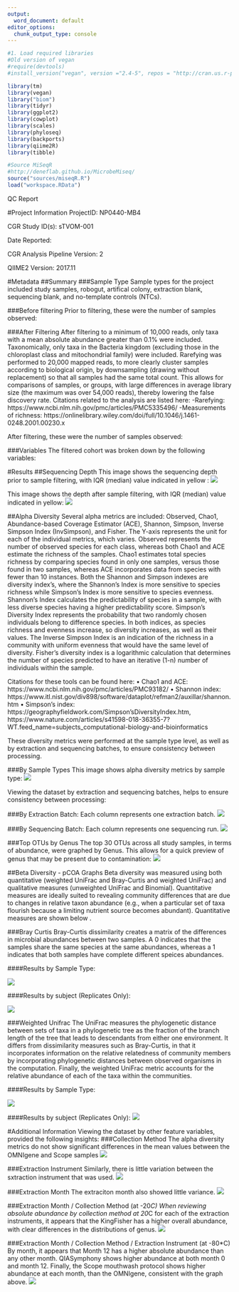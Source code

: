 ```yaml
---
output:
  word_document: default
editor_options: 
  chunk_output_type: console
---
```

```r
#1. Load required libraries
#Old version of vegan
#require(devtools)
#install_version("vegan", version ="2.4-5", repos = "http://cran.us.r-project.org")

library(tm)
library(vegan)
library("biom")
library(tidyr)
library(ggplot2)
library(cowplot)
library(scales)
library(phyloseq)
library(backports)
library(qiime2R)
library(tibble)

#Source MiSeqR
#http://deneflab.github.io/MicrobeMiseq/
source("sources/miseqR.R")
load("workspace.RData")
```
QC Report


#Project Information
ProjectID: NP0440-MB4

CGR Study ID(s): sTVOM-001

Date Reported:

CGR Analysis Pipeline Version: 2

QIIME2 Version: 2017.11

#Metadata
##Summary
###Sample Type
Sample types for the project included study samples, robogut, artifical colony, extraction blank, sequencing blank, and no-template controls (NTCs).

###Before filtering
Prior to filtering, these were the number of samples observed:

###After Filtering
After filtering to a minimum of 10,000 reads, only taxa with a mean absolute abundance greater than 0.1% were included. Taxonomically, only taxa in the Bacteria kingdom (excluding those in the chloroplast class and mitochondrial family) were included. Rarefying was performed to 20,000 mapped reads, to more clearly cluster samples according to biological origin, by downsampling (drawing without replacement) so that all samples had the same total count. This allows for comparisons of samples, or groups, with large differences in average library size (the maximum was over 54,000 reads), thereby lowering the false discovery rate. Citations related to the analysis are listed here:
-Rarefying: https://www.ncbi.nlm.nih.gov/pmc/articles/PMC5335496/
-Measurements of richness: https://onlinelibrary.wiley.com/doi/full/10.1046/j.1461-0248.2001.00230.x

After filtering, these were the number of samples observed:

###Variables
The filtered cohort was broken down by the following variables:


#Results
##Sequencing Depth
This image shows the sequencing depth prior to sample filtering, with IQR (median) value indicated in yellow :
![](../Graphs/SeqDepth_prefilter.tiff)

This image shows the depth after sample filtering, with IQR (median) value indicated in yellow:
![](../Graphs/SeqDepth_filter.tiff)

##Alpha Diversity
Several alpha metrics are included: Observed, Chao1, Abundance-based Coverage Estimator (ACE), Shannon, Simpson, Inverse Simpson Index (InvSimpson), and Fisher. The Y-axis represents the unit for each of the individual metrics, which varies. Observed represents the number of observed species for each class, whereas both Chao1 and ACE estimate the richness of the samples. Chao1 estimates total species richness by comparing species found in only one samples, versus those found in two samples, whereas ACE incorporates data from species with fewer than 10 instances. Both the Shannon and Simpson indexes are diversity index’s, where the Shannon’s Index is more sensitive to species richness while Simpson’s Index is more sensitive to species evenness. Shannon’s Index calculates the predictability of species in a sample, with less diverse species having a higher predictability score. Simpson’s Diversity Index represents the probability that two randomly chosen individuals belong to difference species. In both indices, as species richness and evenness increase, so diversity increases, as well as their values. The Inverse Simpson Index is an indication of the richness in a community with uniform evenness that would have the same level of diversity. Fisher's diversity index is a logarithmic calculation that determines the number of species predicted to have an iterative (1-n) number of individuals within the sample.

Citations for these tools can be found here: 
•	Chao1 and ACE: https://www.ncbi.nlm.nih.gov/pmc/articles/PMC93182/ 
•	Shannon index: https://www.itl.nist.gov/div898/software/dataplot/refman2/auxillar/shannon.htm 
•	Simpson’s index: https://geographyfieldwork.com/Simpson'sDiversityIndex.htm, https://www.nature.com/articles/s41598-018-36355-7?WT.feed_name=subjects_computational-biology-and-bioinformatics

These diversity metrics were performed at the sample type level, as well as by extraction and sequencing batches, to ensure consistency between processing.

###By Sample Types
This image shows alpha diversity metrics by sample type:
![](../Graphs/sampletype_alphadiv.tiff)

Viewing the dataset by extraction and sequencing batches, helps to ensure consistency between processing:

###By Extraction Batch:
Each column represents one extraction batch.
![](../Graphs/alpha_extractionbatch.tiff)

###By Sequencing Batch:
Each column represents one sequencing run.
![](../Graphs/alpha_sequencingbatch.tiff)


###Top OTUs by Genus
The top 30 OTUs across all study samples, in terms of abundance, were graphed by Genus. This allows for a quick preview of genus that may be present due to contamination:
![](../Graphs/study_topgenus.tiff)


##Beta Diversity - pCOA Graphs
Beta diversity was measured using both quantitative (weighted UniFrac and Bray-Curtis and weighted UniFrac) and qualitative measures (unweighted UniFrac and Binomial). Quantitative measures are ideally suited to revealing community differences that are due to changes in relative taxon abundance (e.g., when a particular set of taxa flourish because a limiting nutrient source becomes abundant). Quantitative measures are shown below . 

###Bray Curtis
Bray-Curtis dissimilarity creates a matrix of the differences in microbial abundances between two samples. A 0 indicates that the samples share the same species at the same abundances, whereas a 1 indicates that both samples have complete different speices abundances.

####Results by Sample Type:

![](../Graphs/sampletype_bray.tiff)

####Results by subject (Replicates Only):

![](../Graphs/reps_bray.tiff)


###Weighted Unifrac
The UniFrac measures the phylogenetic distance between sets of taxa in a phylogenetic tree as the fraction of the branch length of the tree that leads to descendants from either one environment. It differs from dissimilarity measures such as Bray-Curtis, in that it incorporates information on the relative relatedness of community members by incorporating phylogenetic distances between observed organisms in the computation. Finally, the weighted UniFrac metric accounts for the relative abundance of each of the taxa within the communities.

####Results by Sample Type:

![](../Graphs/sampletype_weightunifrac.tiff)


####Results by subject (Replicates Only):
![](../Graphs/reps_weightunifrac.tiff)


#Additional Information
Viewing the dataset by other feature variables, provided the following insights:
###Collection Method
The alpha diversity metrics do not show significant differences in the mean values between the OMNIgene and Scope samples
![](../Graphs/alpha_collection.tiff)

###Extraction Instrument
Similarly, there is little variation between the sxtraction instrument that was used.
![](../Graphs/alpha_instrument.tiff)

###Extraction Month
The extraciton month also showed little variance.
![](../Graphs/alpha_month.tiff)

###Extraction Month / Collection Method (at -20*C)
When reviewing absolute abundance by collection method at 20*C for each of the extraction instruments, it appears that the KingFisher has a higher overall abundance, with clear differences in the distributions of genus.
![](../Graphs/summary_genus_-20C.tiff)

###Extraction Month / Collection Method / Extraction Instrument (at -80*C)
By month, it appears that Month 12 has a higher absolute abundance than any other month. QIASymphony shows higher abundance at both month 0 and month 12. Finally, the Scope mouthwash protocol shows higher abundance at each month, than the OMNIgene, consistent with the graph above.
![](../Graphs/summary_genus_-80C.tiff)




